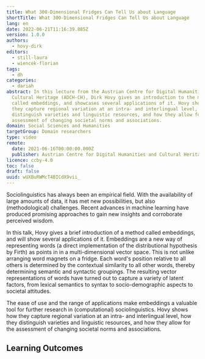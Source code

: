 ```yaml
---
title: What 300-Dimensional Fridges Can Tell Us about Language
shortTitle: What 300-Dimensional Fridges Can Tell Us about Language
lang: en
date: 2022-06-21T11:16:39.885Z
version: 1.0.0
authors:
  - hovy-dirk
editors:
  - still-laura
  - wiencek-florian
tags:
  - dh
categories:
  - dariah
abstract: In this lecture from the Austrian Centre for Digital Humanities and
  Cultural Heritage (ADCH-CH), Dirk Hovy gives an introduction to the method
  called embeddings, and showcases several applications of it. Hovy shows how
  they capture regional variation at an intra- and interlingual level, how they
  distinguish varieties and linguistic resources, and how they allow for the
  assessment of changing societal norms and associations.
domain: Social Sciences and Humanities
targetGroup: Domain researchers
type: video
remote:
  date: 2021-06-16T00:00:00.000Z
  publisher: Austrian Centre for Digital Humanities and Cultural Heritage (ACDH-CH)
licence: ccby-4.0
toc: false
draft: false
uuid: wUXBuRWMcT4BICdX9vii_
---
```

Sociolinguistics has always been an empirical field. With the availability of large amounts of data, it has met new possibilities, but also (methodological) challenges. Recent advances in machine learning have produced promising approaches to gain new insights and corroborate perceived wisdom.

In this talk, Hovy gives a brief introduction of a method called embeddings, and will show several applications of it. Embeddings are a new way of representing words (a direct implementation of the distributional hypothesis by Firth) as points in in a multi-dimensional vector space. This is not unlike arranging word magnets on a fridge. Each word's position relative to all others is determined by the contextual similarity to all other words, thereby determining semantic and syntactic groupings. The resulting vector representations of words have turned out to capture a variety of latent factors, from lexical semantics to syntax to socio-demographic aspects to societal attitudes.

The ease of use and the range of applications make embeddings a valuable tool for further research in (computational) sociolinguistics. Hovy shows how they capture regional variation at an intra- and interlingual level, how they distinguish varieties and linguistic resources, and how they allow for the assessment of changing societal norms and associations.

## Learning Outcomes



<VideoCard provider="youtube" id="tlbJSoHg6a0" title="What 300-Dimensional Fridges Can Tell Us about Language" subtitle="Click here to view" image="images/acdh-ch-video.png" />